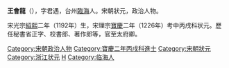 '''王會龍'''（{{bd|1192年||？|catIdx=W王}}），字君遇，台州[[臨海|臨海]]人。宋朝狀元，政治人物。

宋光宗[[紹熙|紹熙]]二年（1192年）生，宋理宗[[寶慶|寶慶]]二年（1226年）考中丙戌科状元。歷任秘書省正字、校書郎、著作郎等，官至太府卿。

{{DEFAULTSORT:Wang}}
[[Category:宋朝政治人物|Category:宋朝政治人物]]
[[Category:寶慶二年丙戌科進士|Category:寶慶二年丙戌科進士]]
[[Category:宋朝狀元|Category:宋朝狀元]]
[[Category:浙江状元|Category:浙江状元]]
[[Category:王姓|H]]
[[Category:临海人|Category:临海人]]